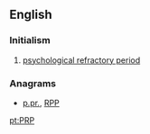 {{also|PrP}}
==English==

===Initialism===
{{rfc-header|Initialism}}
{{head|en|initialism}}

# [[psychological refractory period]]

===Anagrams===
* [[p.pr.#English|p.pr.]], [[RPP#English|RPP]]

[[pt:PRP]]
